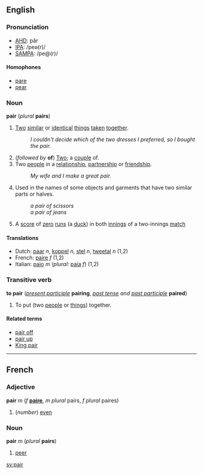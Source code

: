 ==English==
===Pronunciation===
*[[w:AHD|AHD]]: pâr
*[[w:IPA|IPA]]: /peə(r)/
*[[w:SAMPA|SAMPA]]: /pe@(r)/

====Homophones====
*[[pare]]
*[[pear]]

===Noun===
'''pair''' (''plural'' '''pairs''')

#[[Two]] [[similar]] or [[identical]] [[thing]]s [[taken]] [[together]].
#:''I couldn't decide which of the two dresses I preferred, so I bought the pair.''
#(''followed by'' '''of''') [[Two]]; a [[couple]] of.
#Two [[people]] in a [[relationship]], [[partnership]] or [[friendship]].
#:''My wife and I make a great pair.''
#Used in the names of some objects and garments that have two similar parts or halves.
#:''a pair of scissors''
#:''a pair of jeans''
#{{cricket}} A [[score]] of [[zero]] [[run]]s (a [[duck]]) in both [[innings]] of a two-innings [[match]]

====Translations====
*Dutch: [[paar]] ''n'', [[koppel]] ''n'', [[stel]] ''n'', [[tweetal]] ''n'' (1,2)
*French: [[paire]] ''f'' (1,2)
*Italian: [[paio]] ''m'' (''plural'': [[paia]] ''f'') (1,2)

===Transitive verb===
'''to pair''' (''[[present participle]]'' '''pairing''', ''[[past tense]] and [[past participle]]'' '''paired''')

# To put (two [[people]] or [[things]]) together.
<!-- this is "pair off": # To find a partner for. -->
<!-- this is "pair off": # To separate a [[group]] into sets of two.-->

====Related terms====
*[[pair off]]
*[[pair up]]
*[[King pair]]
----
==French==
===Adjective===
'''pair''' ''m'' (''f'' '''[[paire]]''', ''m plural'' pairs, ''f plural'' paires)

#(''number'') [[even]]

===Noun===
'''pair''' ''m'' (''plural'' '''pairs''')

#[[peer]]

[[sv:pair]]